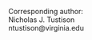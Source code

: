 
\begin{centering}

$ $

\vspace{2.0 cm}

\LARGE

{\bf Learning image transformations via convolutional neural networks:  a review}

\vspace{3.0 cm}

\normalsize

Nicholas J. Tustison$^1$,
Brian B. Avants$^1$,
James C. Gee$^2$,

\vspace{0.25 cm}

\small

$^1$Department of Radiology and Medical Imaging, University of Virginia, Charlottesville, VA

$^2$Department of Radiology, University of Pennsylvania, Philadelphia, PA

\end{centering}

\vspace{6 cm}

\small

Corresponding author: \
Nicholas J. Tustison \
ntustison@virginia.edu

<!--
\noindent\rule{4cm}{0.4pt}
 -->

\newpage

\normalsize
